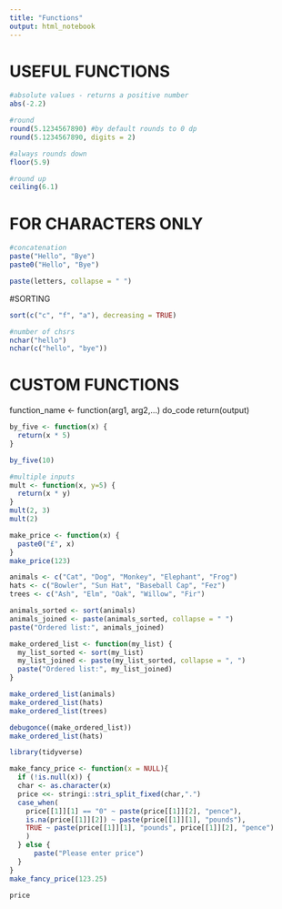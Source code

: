 ```yaml
---
title: "Functions"
output: html_notebook
---
```

# USEFUL FUNCTIONS

```r
#absolute values - returns a positive number
abs(-2.2)
```
```r
#round
round(5.1234567890) #by default rounds to 0 dp
round(5.1234567890, digits = 2)
```
```r
#always rounds down
floor(5.9)
```
```r
#round up
ceiling(6.1)
```
# FOR CHARACTERS ONLY
```r
#concatenation
paste("Hello", "Bye")
paste0("Hello", "Bye")
```
```r
paste(letters, collapse = " ")
```
#SORTING
```r
sort(c("c", "f", "a"), decreasing = TRUE)
```
```r
#number of chsrs
nchar("hello")
nchar(c("hello", "bye"))
```
# CUSTOM FUNCTIONS

function_name <- function(arg1, arg2,...)
do_code
return(output)
```r
by_five <- function(x) {
  return(x * 5)
}

by_five(10)
```
```r
#multiple inputs
mult <- function(x, y=5) {
  return(x * y)
}
mult(2, 3)
mult(2)
```
```r
make_price <- function(x) {
  paste0("£", x)
}
make_price(123)
```

```r
animals <- c("Cat", "Dog", "Monkey", "Elephant", "Frog")
hats <- c("Bowler", "Sun Hat", "Baseball Cap", "Fez")
trees <- c("Ash", "Elm", "Oak", "Willow", "Fir")
```
```r
animals_sorted <- sort(animals)
animals_joined <- paste(animals_sorted, collapse = " ")
paste("Ordered list:", animals_joined)
```
```r
make_ordered_list <- function(my_list) {
  my_list_sorted <- sort(my_list)
  my_list_joined <- paste(my_list_sorted, collapse = ", ")
  paste("Ordered list:", my_list_joined)
}

make_ordered_list(animals)
make_ordered_list(hats)
make_ordered_list(trees)
```
```r
debugonce((make_ordered_list))
make_ordered_list(hats)
```
```r
library(tidyverse)
```

```r

make_fancy_price <- function(x = NULL){
  if (!is.null(x)) {
  char <- as.character(x)
  price <<- stringi::stri_split_fixed(char,".")
  case_when(
    price[[1]][1] == "0" ~ paste(price[[1]][2], "pence"),
    is.na(price[[1]][2]) ~ paste(price[[1]][1], "pounds"),
    TRUE ~ paste(price[[1]][1], "pounds", price[[1]][2], "pence")
    )
  } else {
      paste("Please enter price")
  }
}
make_fancy_price(123.25)
```
```r
price
```
























